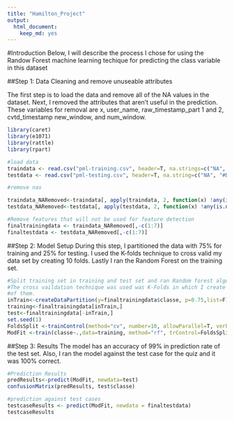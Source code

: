 ```yaml
---
title: "Hamilton_Project"
output: 
  html_document: 
    keep_md: yes
---
```


#Introduction
Below, I will describe the process I chose for using the Randow Forest
machine learning techique for predicting the class variable in this dataset

##Step 1: Data Cleaning and remove unuseable attributes

The first step is to load the data and remove all of the NA values in the 
dataset. Next, I removed the attributes that aren't useful in the prediction.
These variables for removal are x, user_name, raw_timestamp_part 1 and 2, cvtd_timestamp
new_window, and num_window.

```r
library(caret)
library(e1071)
library(rattle)
library(rpart)

#load data
traindata <- read.csv("pml-training.csv", header=T, na.strings=c("NA", "#DIV/0!"))
testdata <- read.csv("pml-testing.csv", header=T, na.string=c("NA", "#DIV/0!"))

#remove nas

traindata_NARemoved<-traindata[, apply(traindata, 2, function(x) !any(is.na(x)))]
testdata_NARemoved<-testdata[, apply(testdata, 2, function(x) !any(is.na(x)))]

#Remove features that will not be used for feature detection
finaltrainingdata <- traindata_NARemoved[,-c(1:7)]
finaltestdata <- testdata_NARemoved[,-c(1:7)]
```

##Step 2: Model Setup
During this step, I partitioned the data with 75% for training and 25% for testing.
I used the K-folds technique to cross valid my data set by creating 10 folds. Lastly
I ran the Random Forest on the training set.

```R
#Split training set in training and test set and ran Random forest algorthim 
#The cross vaildation technique was used was K-Folds in which I create 10
#of them.
inTrain<-createDataPartition(y=finaltrainingdata$classe, p=0.75,list=F)
training<-finaltrainingdata[inTrain,] 
test<-finaltrainingdata[-inTrain,] 
set.seed(1)
FoldsSplit <-trainControl(method="cv", number=10, allowParallel=T, verbose=T)
ModFit <-train(classe~.,data=training, method="rf", trControl=FoldsSplit, verbose=F)
```

##Step 3: Results 
The model has an accuracy of 99% in prediction rate of the test set. Also, I 
ran the model against the test case for the quiz and it was 100% correct.

``` r
#Prediction Results
predResults<-predict(ModFit, newdata=test)
confusionMatrix(predResults, test$classe)

#prediction against test cases
testcaseResults <- predict(ModFit, newdata = finaltestdata)
testcaseResults

```

